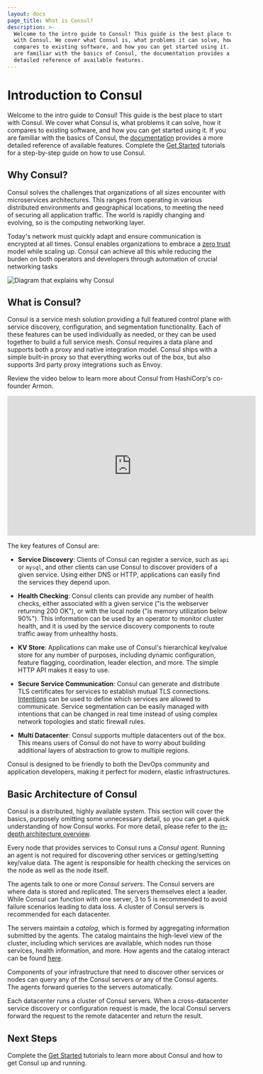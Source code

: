 ```yaml
---
layout: docs
page_title: What is Consul?
description: >-
  Welcome to the intro guide to Consul! This guide is the best place to start
  with Consul. We cover what Consul is, what problems it can solve, how it
  compares to existing software, and how you can get started using it. If you
  are familiar with the basics of Consul, the documentation provides a more
  detailed reference of available features.
---
```


# Introduction to Consul

Welcome to the intro guide to Consul! This guide is the best place to start
with Consul. We cover what Consul is, what problems it can solve, how it compares
to existing software, and how you can get started using it. If you are familiar
with the basics of Consul, the [documentation](/docs) provides a more
detailed reference of available features. Complete the [Get Started](/consul/tutorials/getting-started/get-started-install?utm_source=docs) tutorials for a step-by-step guide on how
to use Consul.

## Why Consul?

Consul solves the challenges that organizations of all sizes encounter with microservices architectures. This ranges from operating in various distributed environments and geographical locations, to meeting the need of securing all application traffic.
The world is rapidly changing and evolving, so is the computing networking layer.

Today's network must quickly adapt and ensure communication is encrypted at all times. Consul enables organizations to embrace a [zero trust](https://www.hashicorp.com/solutions/zero-trust-security) model while scaling up.
Consul can achieve all this while reducing the burden on both operators and developers through automation of crucial networking tasks

![Diagram that explains why Consul](/img/intro_why_consul_diagram.svg)

## What is Consul?

Consul is a service mesh solution providing a full featured control plane
with service discovery, configuration, and segmentation functionality. Each
of these features can be used individually as needed, or they can be used
together to build a full service mesh. Consul requires a data plane and
supports both a proxy and native integration model. Consul ships with a
simple built-in proxy so that everything works out of the box, but also
supports 3rd party proxy integrations such as Envoy.

Review the video below to learn more about Consul from HashiCorp's co-founder Armon.

<iframe
  src="https://www.youtube.com/embed/mxeMdl0KvBI"
  frameborder="0"
  allowfullscreen="true"
  width="560"
  height="315"
></iframe>

The key features of Consul are:

- **Service Discovery**: Clients of Consul can register a service, such as
  `api` or `mysql`, and other clients can use Consul to discover providers
  of a given service. Using either DNS or HTTP, applications can easily find
  the services they depend upon.

- **Health Checking**: Consul clients can provide any number of health checks,
  either associated with a given service ("is the webserver returning 200 OK"), or
  with the local node ("is memory utilization below 90%"). This information can be
  used by an operator to monitor cluster health, and it is used by the service
  discovery components to route traffic away from unhealthy hosts.

- **KV Store**: Applications can make use of Consul's hierarchical key/value
  store for any number of purposes, including dynamic configuration, feature flagging,
  coordination, leader election, and more. The simple HTTP API makes it easy to use.

- **Secure Service Communication**: Consul can generate and distribute TLS
  certificates for services to establish mutual TLS connections.
  [Intentions](/docs/connect/intentions)
  can be used to define which services are allowed to communicate.
  Service segmentation can be easily managed with intentions that can
  be changed in real time instead of using complex network topologies
  and static firewall rules.

- **Multi Datacenter**: Consul supports multiple datacenters out of the box. This
  means users of Consul do not have to worry about building additional layers of
  abstraction to grow to multiple regions.

Consul is designed to be friendly to both the DevOps community and
application developers, making it perfect for modern, elastic infrastructures.

## Basic Architecture of Consul

Consul is a distributed, highly available system. This section will cover the
basics, purposely omitting some unnecessary detail, so you can get a quick
understanding of how Consul works. For more detail, please refer to the
[in-depth architecture overview](/docs/architecture).

Every node that provides services to Consul runs a _Consul agent_. Running
an agent is not required for discovering other services or getting/setting
key/value data. The agent is responsible for health checking the services
on the node as well as the node itself.

The agents talk to one or more _Consul servers_. The Consul servers are
where data is stored and replicated. The servers themselves elect a leader.
While Consul can function with one server, 3 to 5 is recommended to avoid
failure scenarios leading to data loss. A cluster of Consul servers is recommended
for each datacenter.

The servers maintain a _catalog_, which is formed by aggregating information
submitted by the agents. The catalog maintains the high-level view of the cluster,
including which services are available, which nodes run those services, health
information, and more. How agents and the catalog interact can be found
[here](/docs/architecture/anti-entropy#catalog).

Components of your infrastructure that need to discover other services
or nodes can query any of the Consul servers _or_ any of the Consul agents.
The agents forward queries to the servers automatically.

Each datacenter runs a cluster of Consul servers. When a cross-datacenter
service discovery or configuration request is made, the local Consul servers
forward the request to the remote datacenter and return the result.

## Next Steps

Complete the [Get Started](/consul/tutorials/getting-started/get-started-install?utm_source=docs) tutorials
to learn more about Consul and how to get Consul up and running.

